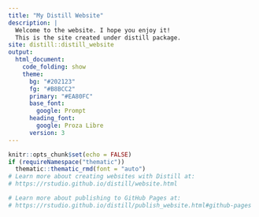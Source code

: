 ---
title: "My Distill Website"
description: |
  Welcome to the website. I hope you enjoy it!
  This is the site created under distill package.
site: distill::distill_website   
output: 
  html_document:
    code_folding: show
    theme:
      bg: "#202123"
      fg: "#B8BCC2"
      primary: "#EA80FC"
      base_font:
        google: Prompt
      heading_font:
        google: Proza Libre
      version: 3
---


```{r setup, include=FALSE}
knitr::opts_chunk$set(echo = FALSE)
if (requireNamespace("thematic")) 
  thematic::thematic_rmd(font = "auto")
# Learn more about creating websites with Distill at:
# https://rstudio.github.io/distill/website.html

# Learn more about publishing to GitHub Pages at:
# https://rstudio.github.io/distill/publish_website.html#github-pages

```

